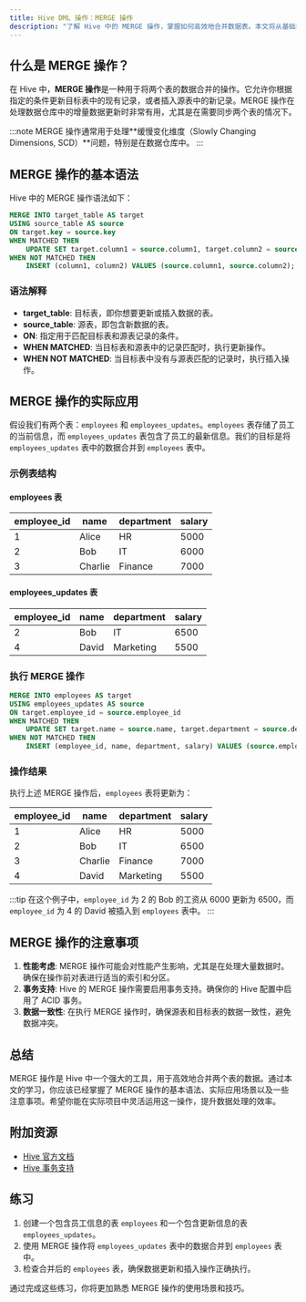 ```yaml
---
title: Hive DML 操作：MERGE 操作
description: "了解 Hive 中的 MERGE 操作，掌握如何高效地合并数据表。本文将从基础概念讲起，逐步深入，并提供实际案例和代码示例。"
---
```


## 什么是 MERGE 操作？

在 Hive 中，**MERGE 操作**是一种用于将两个表的数据合并的操作。它允许你根据指定的条件更新目标表中的现有记录，或者插入源表中的新记录。MERGE 操作在处理数据仓库中的增量数据更新时非常有用，尤其是在需要同步两个表的情况下。

:::note
MERGE 操作通常用于处理**缓慢变化维度（Slowly Changing Dimensions, SCD）**问题，特别是在数据仓库中。
:::

## MERGE 操作的基本语法

Hive 中的 MERGE 操作语法如下：

```sql
MERGE INTO target_table AS target
USING source_table AS source
ON target.key = source.key
WHEN MATCHED THEN
    UPDATE SET target.column1 = source.column1, target.column2 = source.column2
WHEN NOT MATCHED THEN
    INSERT (column1, column2) VALUES (source.column1, source.column2);
```

### 语法解释

- **target_table**: 目标表，即你想要更新或插入数据的表。
- **source_table**: 源表，即包含新数据的表。
- **ON**: 指定用于匹配目标表和源表记录的条件。
- **WHEN MATCHED**: 当目标表和源表中的记录匹配时，执行更新操作。
- **WHEN NOT MATCHED**: 当目标表中没有与源表匹配的记录时，执行插入操作。

## MERGE 操作的实际应用

假设我们有两个表：`employees` 和 `employees_updates`。`employees` 表存储了员工的当前信息，而 `employees_updates` 表包含了员工的最新信息。我们的目标是将 `employees_updates` 表中的数据合并到 `employees` 表中。

### 示例表结构

#### employees 表

| employee_id | name   | department | salary |
|-------------|--------|------------|--------|
| 1           | Alice  | HR         | 5000   |
| 2           | Bob    | IT         | 6000   |
| 3           | Charlie| Finance    | 7000   |

#### employees_updates 表

| employee_id | name   | department | salary |
|-------------|--------|------------|--------|
| 2           | Bob    | IT         | 6500   |
| 4           | David  | Marketing  | 5500   |

### 执行 MERGE 操作

```sql
MERGE INTO employees AS target
USING employees_updates AS source
ON target.employee_id = source.employee_id
WHEN MATCHED THEN
    UPDATE SET target.name = source.name, target.department = source.department, target.salary = source.salary
WHEN NOT MATCHED THEN
    INSERT (employee_id, name, department, salary) VALUES (source.employee_id, source.name, source.department, source.salary);
```

### 操作结果

执行上述 MERGE 操作后，`employees` 表将更新为：

| employee_id | name   | department | salary |
|-------------|--------|------------|--------|
| 1           | Alice  | HR         | 5000   |
| 2           | Bob    | IT         | 6500   |
| 3           | Charlie| Finance    | 7000   |
| 4           | David  | Marketing  | 5500   |

:::tip
在这个例子中，`employee_id` 为 2 的 Bob 的工资从 6000 更新为 6500，而 `employee_id` 为 4 的 David 被插入到 `employees` 表中。
:::

## MERGE 操作的注意事项

1. **性能考虑**: MERGE 操作可能会对性能产生影响，尤其是在处理大量数据时。确保在操作前对表进行适当的索引和分区。
2. **事务支持**: Hive 的 MERGE 操作需要启用事务支持。确保你的 Hive 配置中启用了 ACID 事务。
3. **数据一致性**: 在执行 MERGE 操作时，确保源表和目标表的数据一致性，避免数据冲突。

## 总结

MERGE 操作是 Hive 中一个强大的工具，用于高效地合并两个表的数据。通过本文的学习，你应该已经掌握了 MERGE 操作的基本语法、实际应用场景以及一些注意事项。希望你能在实际项目中灵活运用这一操作，提升数据处理的效率。

## 附加资源

- [Hive 官方文档](https://cwiki.apache.org/confluence/display/Hive/LanguageManual+DML)
- [Hive 事务支持](https://cwiki.apache.org/confluence/display/Hive/Hive+Transactions)

## 练习

1. 创建一个包含员工信息的表 `employees` 和一个包含更新信息的表 `employees_updates`。
2. 使用 MERGE 操作将 `employees_updates` 表中的数据合并到 `employees` 表中。
3. 检查合并后的 `employees` 表，确保数据更新和插入操作正确执行。

通过完成这些练习，你将更加熟悉 MERGE 操作的使用场景和技巧。